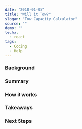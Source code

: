 ---
date: "2018-01-05"
title: "Will it Tow?"
slogan: "Tow Capacity Calculator"
source: ""
demo: ""
techs:
  - react
tags:
  - Coding
  - Help
---
### Background

### Summary

### How it works

### Takeaways

### Next Steps